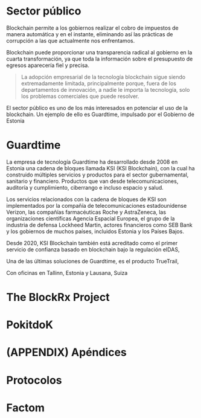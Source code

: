 # Sector público {-}

Blockchain permite a los gobiernos realizar el cobro de impuestos de manera automática y en el instante, eliminando así las prácticas de corrupción a las que actualmente nos enfrentamos.

Blockchain puede proporcionar una transparencia radical al gobierno en la cuarta transformación, ya que toda la información sobre el presupuesto de egresos aparecería fiel y precisa.

> La adopción empresarial de la tecnología blockchain sigue siendo extremadamente limitada, principalmente porque, fuera de los departamentos de innovación, a nadie le importa la tecnología, solo los problemas comerciales que puede resolver.

El sector público es uno de los más interesados en potenciar el uso de la blockchain. Un ejemplo de ello es Guardtime, impulsado por el Gobierno de Estonia

# Guardtime

La empresa de tecnología Guardtime ha desarrollado desde 2008 en Estonia una cadena de bloques llamada KSI (KSI Blockchain), con la cual ha construido múltiples servicios y productos para el sector gubernamental, sanitario y financiero. Productos que van desde telecomunicaciones, auditoría y cumplimiento, ciberrango e incluso espacio y salud.

Los servicios relacionados con la cadena de bloques de KSI son implementados por la compañía de telecomunicaciones estadounidense Verizon, las compañías farmacéuticas Roche y AstraZeneca, las organizaciones científicas Agencia Espacial Europea, el grupo de la industria de defensa Lockheed Martin, actores financieros como SEB Bank y los gobiernos de muchos países, incluidos Estonia y los Países Bajos.

Desde 2020, KSI Blockchain también está acreditado como el primer servicio de confianza basado en blockchain bajo la regulación eIDAS,

Una de las últimas soluciones de Guardtime, es el producto TrueTrail,

Con oficinas en Tallinn, Estonia y Lausana, Suiza


# The BlockRx Project

# PokitdoK

# (APPENDIX) Apéndices {-}
<!-- Los capítulos posteriores se tratarán como apéndices -->

# Protocolos

# Factom